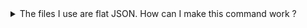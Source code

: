 <details>
<summary>The files I use are flat JSON. How can I make this command work ?</summary>

Simply set option `keySeparator` to `false` in your `settings.json` or `settings.js`, such as :
```json title="settings.json"
{
  "keySeparator": false
}
```

</details>